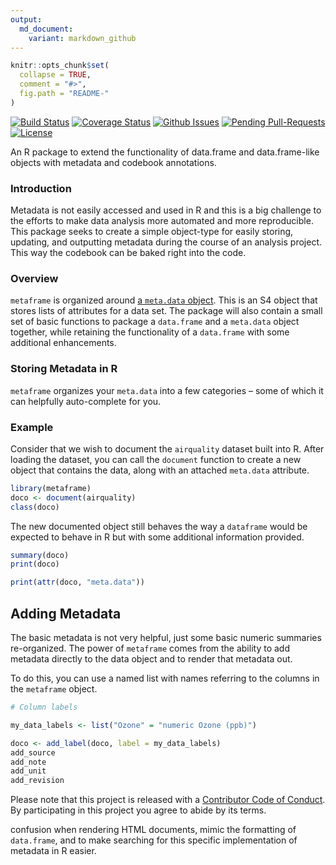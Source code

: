 ```yaml
---
output:
  md_document:
    variant: markdown_github
---
```


<!-- README.md is generated from README.Rmd. Please edit that file -->

```r
knitr::opts_chunk$set(
  collapse = TRUE,
  comment = "#>",
  fig.path = "README-"
)
```


[![Build Status](https://travis-ci.org/jknowles/metaframe.png?branch=master)](https://travis-ci.org/jknowles/metaframe)
[![Coverage Status](http://img.shields.io/coveralls/jknowles/metaframe.svg?style=flat)](https://coveralls.io/r/jknowles/metaframe)
[![Github Issues](http://githubbadges.herokuapp.com/jknowles/metaframe/issues.svg)](https://github.com/jknowles/metaframe/issues)
[![Pending Pull-Requests](http://githubbadges.herokuapp.com/jknowles/metaframe/pulls.svg?style=flat)](https://github.com/jknowles/metaframe/pulls)
[![License](https://img.shields.io/github/license/jknowles/metaframes.svg)](http://www.gnu.org/licenses/gpl.html)


An R package to extend the functionality of data.frame and data.frame-like 
objects with metadata and codebook annotations.

### Introduction

Metadata is not easily accessed and used in R and this is a big challenge to the
efforts to make data analysis more automated and more reproducible. This package
seeks to create a simple object-type for easily storing, updating, and
outputting metadata during the course of an analysis project. This way the
codebook can be baked right into the code.

### Overview

`metaframe` is organized around [a `meta.data` object][1]. This is an S4 object 
that stores lists of attributes for a data set. The package will also contain a 
small set of basic functions to package a `data.frame` and a `meta.data` object 
together, while  retaining the functionality of a `data.frame` with some additional 
enhancements. 


### Storing Metadata in R

`metaframe` organizes your `meta.data` into a few categories -- some of which it
can helpfully auto-complete for you.

### Example

Consider that we wish to document the `airquality` dataset built into R. After 
loading the dataset, you can call the `document` function to create a new object 
that contains the data, along with an attached `meta.data` attribute. 

```r
library(metaframe)
doco <- document(airquality)
class(doco)
```

The new documented object still behaves the way a `dataframe` would be expected 
to behave in R but with some additional information provided.

```r
summary(doco)
print(doco)
```


```r
print(attr(doco, "meta.data"))

```

## Adding Metadata

The basic metadata is not very helpful, just some basic numeric summaries
re-organized. The power of `metaframe` comes from the ability to add metadata
directly to the data object and to render that metadata out.

To do this, you can use a named list with names referring to the columns in the 
`metaframe` object.

```r
# Column labels

my_data_labels <- list("Ozone" = "numeric Ozone (ppb)")

```

```r
doco <- add_label(doco, label = my_data_labels)
add_source
add_note
add_unit
add_revision
```


Please note that this project is released with a [Contributor Code of
Conduct](CONDUCT.md). By participating in this project you agree to abide by its
terms.


[1]: The object is deliberately named with a period, `meta.data`, to avoid 
confusion when rendering HTML documents, mimic the formatting of `data.frame`, 
and to make searching for this specific implementation of metadata in R easier.
